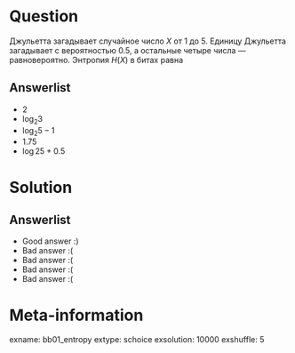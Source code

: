 Question
========

Джульетта загадывает случайное число $X$ от $1$ до $5$. 
Единицу Джульетта загадывает с вероятностью $0.5$, а остальные четыре числа — равновероятно.
Энтропия $H(X)$ в битах равна

Answerlist
----------
*  $2$
*  $\log_2 3$
*  $\log_2 5 - 1$
*  $1.75$
*  $\log 2 5 + 0.5$

Solution
========

Answerlist
----------
*  Good answer :)
*  Bad answer :(
*  Bad answer :(
*  Bad answer :(
*  Bad answer :(

Meta-information
================
exname: bb01_entropy
extype: schoice
exsolution: 10000
exshuffle: 5
